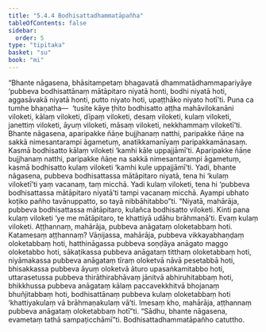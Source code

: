 ```yaml
---
title: "5.4.4 Bodhisattadhammatāpañha"
tableOfContents: false
sidebar:
  order: 5
type: "tipitaka"
basket: "su"
book: "mi"
---
```



<DynamicBreadcrumb />

<Division number="153" book="mi">

<Paragraph number="872" book="mi">
“Bhante nāgasena, bhāsitampetaṃ bhagavatā dhammatādhammapariyāye ‘pubbeva bodhisattānaṃ mātāpitaro niyatā honti, bodhi niyatā hoti, aggasāvakā niyatā honti, putto niyato hoti, upaṭṭhāko niyato hotī’ti. Puna ca tumhe bhaṇatha—  ‘tusite kāye ṭhito bodhisatto aṭṭha mahāvilokanāni viloketi, kālaṃ viloketi, dīpaṃ viloketi, desaṃ viloketi, kulaṃ viloketi, janettiṃ viloketi, āyuṃ viloketi, māsaṃ viloketi, nekkhammaṃ viloketī’ti. Bhante nāgasena, aparipakke ñāṇe bujjhanaṃ natthi, paripakke ñāṇe na sakkā nimesantarampi āgametuṃ, anatikkamanīyaṃ paripakkamānasaṃ. Kasmā bodhisatto kālaṃ viloketi ‘kamhi kāle uppajjāmī’ti. Aparipakke ñāṇe bujjhanaṃ natthi, paripakke ñāṇe na sakkā nimesantarampi āgametuṃ, kasmā bodhisatto kulaṃ viloketi ‘kamhi kule uppajjāmī’ti. Yadi, bhante nāgasena, pubbeva bodhisattassa mātāpitaro niyatā, tena hi ‘kulaṃ viloketī’ti yaṃ vacanaṃ, taṃ micchā. Yadi kulaṃ viloketi, tena hi ‘pubbeva bodhisattassa mātāpitaro niyatā’ti tampi vacanaṃ micchā. Ayampi ubhato koṭiko pañho tavānuppatto, so tayā nibbāhitabbo”ti.
</Paragraph>

<Paragraph number="873" book="mi">
“Niyatā, mahārāja, pubbeva bodhisattassa mātāpitaro, kulañca bodhisatto viloketi. Kinti pana kulaṃ viloketi ‘ye me mātāpitaro, te khattiyā udāhu brāhmaṇā’ti. Evaṃ kulaṃ viloketi.
</Paragraph>

<Paragraph number="874" book="mi">
Aṭṭhannaṃ, mahārāja, pubbeva anāgataṃ oloketabbaṃ hoti. Katamesaṃ aṭṭhannaṃ? Vāṇijassa, mahārāja, pubbeva vikkayabhaṇḍaṃ oloketabbaṃ hoti, hatthināgassa pubbeva soṇḍāya anāgato maggo oloketabbo hoti, sākaṭikassa pubbeva anāgataṃ titthaṃ oloketabbaṃ hoti, niyāmakassa pubbeva anāgataṃ tīraṃ oloketvā nāvā pesetabbā hoti, bhisakkassa pubbeva āyuṃ oloketvā āturo upasaṅkamitabbo hoti, uttarasetussa pubbeva thirāthirabhāvaṃ jānitvā abhiruhitabbaṃ hoti, bhikkhussa pubbeva anāgataṃ kālaṃ paccavekkhitvā bhojanaṃ bhuñjitabbaṃ hoti, bodhisattānaṃ pubbeva kulaṃ oloketabbaṃ hoti ‘khattiyakulaṃ vā brāhmaṇakulaṃ vā’ti. Imesaṃ kho, mahārāja, aṭṭhannaṃ pubbeva anāgataṃ oloketabbaṃ hotī”ti. “Sādhu, bhante nāgasena, evametaṃ tathā sampaṭicchāmī”ti.

</Paragraph>
</Division>

<Paragraph number="875" type="center" book="mi">
Bodhisattadhammatāpañho catuttho.
</Paragraph>